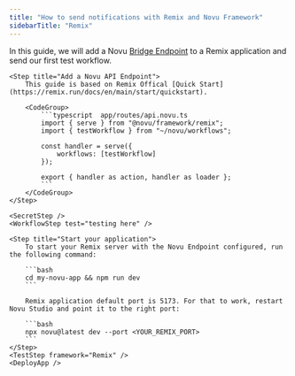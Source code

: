 ```yaml
---
title: "How to send notifications with Remix and Novu Framework"
sidebarTitle: "Remix"
---
```



In this guide, we will add a Novu [Bridge Endpoint](/concepts/endpoint) to a Remix application and send our first test workflow.

<Steps>
    <LocalStudio />
    <PackagesStep />

    <Step title="Add a Novu API Endpoint">
        This guide is based on Remix Offical [Quick Start](https://remix.run/docs/en/main/start/quickstart).

        <CodeGroup>
            ```typescript  app/routes/api.novu.ts 
            import { serve } from "@novu/framework/remix";
            import { testWorkflow } from "~/novu/workflows";
            
            const handler = serve({
                workflows: [testWorkflow]
            });
            
            export { handler as action, handler as loader };
            ```
        </CodeGroup>
    </Step>

    <SecretStep />
    <WorkflowStep test="testing here" />

    <Step title="Start your application">
        To start your Remix server with the Novu Endpoint configured, run the following command:

        ```bash
        cd my-novu-app && npm run dev
        ```

        Remix application default port is 5173. For that to work, restart Novu Studio and point it to the right port:

        ```bash
        npx novu@latest dev --port <YOUR_REMIX_PORT>
        ```
    </Step>
    <TestStep framework="Remix" />
    <DeployApp />

</Steps>

<NextStepsStep />
